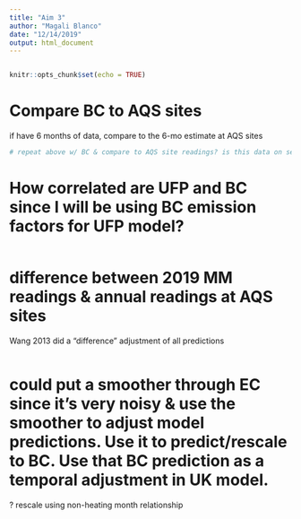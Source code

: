 ```yaml
---
title: "Aim 3"
author: "Magali Blanco"
date: "12/14/2019"
output: html_document
---
```


```r
 
```

```r
knitr::opts_chunk$set(echo = TRUE)
```

 




# Compare BC to AQS sites  
if have 6 months of data, compare to the 6-mo estimate at AQS sites

```r
# repeat above w/ BC & compare to AQS site readings? is this data on server? 

```

# How correlated are UFP and BC since I will be using BC emission factors for UFP model? 

```r

```

# difference between 2019 MM readings & annual readings at AQS sites
Wang 2013 did a "difference" adjustment of all predictions

```r

```

# could put a smoother through EC since it’s very noisy & use the smoother to adjust model predictions. Use it to predict/rescale to BC. Use that BC prediction as a temporal adjustment in UK model.
? rescale using non-heating month relationship

```r

```


